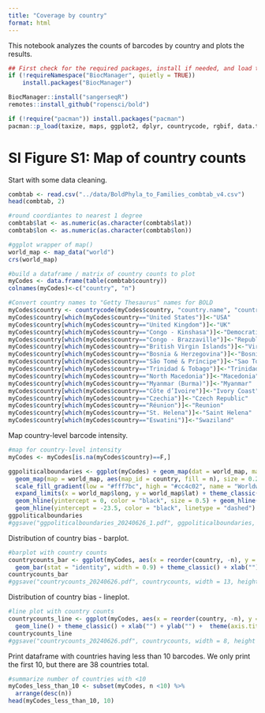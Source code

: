 ```yaml
---
title: "Coverage by country"
format: html
---
```


This notebook analyzes the counts of barcodes by country and plots the results.

```r
## First check for the required packages, install if needed, and load the libraries.
if (!requireNamespace("BiocManager", quietly = TRUE))
    install.packages("BiocManager")

BiocManager::install("sangerseqR")
remotes::install_github("ropensci/bold")

if (!require("pacman")) install.packages("pacman")
pacman::p_load(taxize, maps, ggplot2, dplyr, countrycode, rgbif, data.table, raster, maps, mapproj, sf)
```

# SI Figure S1: Map of country counts
Start with some data cleaning.
```r
combtab <- read.csv("../data/BoldPhyla_to_Families_combtab_v4.csv")
head(combtab, 2)

#round coordiantes to nearest 1 degree
combtab$lat <- as.numeric(as.character(combtab$lat))
combtab$lon <- as.numeric(as.character(combtab$lon))

#ggplot wrapper of map()
world_map <- map_data("world") 
crs(world_map)

#build a dataframe / matrix of country counts to plot
myCodes <- data.frame(table(combtab$country))
colnames(myCodes)<-c("country", "n")

#Convert country names to "Getty Thesaurus" names for BOLD
myCodes$country <- countrycode(myCodes$country, "country.name", "country.name") 
myCodes$country[which(myCodes$country=="United States")]<-"USA"
myCodes$country[which(myCodes$country=="United Kingdom")]<-"UK"
myCodes$country[which(myCodes$country=="Congo - Kinshasa")]<-"Democratic Republic of the Congo"
myCodes$country[which(myCodes$country=="Congo - Brazzaville")]<-"Republic of Congo"
myCodes$country[which(myCodes$country=="British Virgin Islands")]<-"Virgin Islands"
myCodes$country[which(myCodes$country=="Bosnia & Herzegovina")]<-"Bosnia and Herzegovina"
myCodes$country[which(myCodes$country=="São Tomé & Príncipe")]<-"Sao Tome and Principe"
myCodes$country[which(myCodes$country=="Trinidad & Tobago")]<-"Trinidad" #Tobago is a separate entity in maps
myCodes$country[which(myCodes$country=="North Macedonia")]<-"Macedonia" 
myCodes$country[which(myCodes$country=="Myanmar (Burma)")]<-"Myanmar" 
myCodes$country[which(myCodes$country=="Côte d’Ivoire")]<-"Ivory Coast" 
myCodes$country[which(myCodes$country=="Czechia")]<-"Czech Republic" 
myCodes$country[which(myCodes$country=="Réunion")]<-"Reunion" 
myCodes$country[which(myCodes$country=="St. Helena")]<-"Saint Helena" 
myCodes$country[which(myCodes$country=="Eswatini")]<-"Swaziland" 
```

Map country-level barcode intensity.
```r
#map for country-level intensity
myCodes <- myCodes[is.na(myCodes$country)==F,]

ggpoliticalboundaries <- ggplot(myCodes) + geom_map(dat = world_map, map = world_map, aes(map_id = region), fill = "white", color = "#7f7f7f", size = 0.25)  +
  geom_map(map = world_map, aes(map_id = country, fill = n), size = 0.25) +
  scale_fill_gradient(low = "#fff7bc", high = "#cc4c02", name = "Worldwide specimens") + scale_x_continuous(breaks = seq(-180, 180, by = 60)) + scale_y_continuous(breaks = seq(-90, 90, by = 45)) +
  expand_limits(x = world_map$long, y = world_map$lat) + theme_classic() + ylab("") + xlab("") + theme(legend.position = "none") +
  geom_hline(yintercept = 0, color = "black", size = 0.5) + geom_hline(yintercept = 23.5, color = "black", linetype = "dashed") + 
  geom_hline(yintercept = -23.5, color = "black", linetype = "dashed") 
ggpoliticalboundaries
#ggsave("ggpoliticalboundaries_20240626_1.pdf", ggpoliticalboundaries, width = 13, height = 8.6, units = "cm")
```

Distribution of country bias - barplot.
```r
#barplot with country counts
countrycounts_bar <- ggplot(myCodes, aes(x = reorder(country, -n), y = n)) +
  geom_bar(stat = "identity", width = 0.9) + theme_classic() + xlab("") + ylab("") +  theme(axis.title.x=element_blank(), axis.text.x=element_blank(), axis.ticks.x=element_blank())
countrycounts_bar
#ggsave("countrycounts_20240626.pdf", countrycounts, width = 13, height = 4, units = "cm")
```
Distribution of country bias - lineplot.
```r
#line plot with country counts
countrycounts_line <- ggplot(myCodes, aes(x = reorder(country, -n), y = n, group = 1)) +
  geom_line() + theme_classic() + xlab("") + ylab("") +  theme(axis.title.x=element_blank(), axis.text.x=element_blank(), axis.ticks.x=element_blank())
countrycounts_line
#ggsave("countrycounts_20240626.pdf", countrycounts, width = 8, height = 4, units = "cm")
```

Print dataframe with countries having less than 10 barcodes. We only print the first 10, but there are 38 countries total.
```r
#summarize number of countries with <10 
myCodes_less_than_10 <- subset(myCodes, n <10) %>%
  arrange(desc(n))
head(myCodes_less_than_10, 10) 
```
